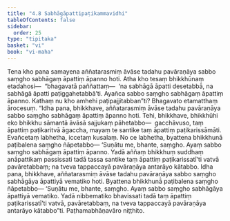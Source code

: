 ```yaml
---
title: "4.8 Sabhāgāpattipaṭikammavidhi"
tableOfContents: false
sidebar:
  order: 25
type: "tipitaka"
basket: "vi"
book: "vi-maha"
---
```



<DynamicBreadcrumb />

<Division number="221" book="vi-maha" bookNo="3" page="232">

<Paragraph number="993" book="vi-maha">
Tena kho pana samayena aññatarasmiṃ āvāse tadahu pavāraṇāya sabbo saṃgho sabhāgaṃ āpattiṃ āpanno hoti. Atha kho tesaṃ bhikkhūnaṃ etadahosi—  “bhagavatā paññattaṃ—  ‘na sabhāgā āpatti desetabbā, na sabhāgā āpatti paṭiggahetabbā’ti. Ayañca sabbo saṃgho sabhāgaṃ āpattiṃ āpanno. Kathaṃ nu kho amhehi paṭipajjitabban”ti? Bhagavato etamatthaṃ ārocesuṃ.
</Paragraph>

<Paragraph number="994" book="vi-maha">
“Idha pana, bhikkhave, aññatarasmiṃ āvāse tadahu pavāraṇāya sabbo saṃgho sabhāgaṃ āpattiṃ āpanno hoti. Tehi, bhikkhave, bhikkhūhi eko bhikkhu sāmantā āvāsā sajjukaṃ pāhetabbo—  gacchāvuso, taṃ āpattiṃ paṭikaritvā āgaccha, mayaṃ te santike taṃ āpattiṃ paṭikarissāmāti. Evañcetaṃ labhetha, iccetaṃ kusalaṃ. No ce labhetha, byattena bhikkhunā paṭibalena saṃgho ñāpetabbo—
</Paragraph>

<Paragraph number="995" book="vi-maha">
‘Suṇātu me, bhante, saṃgho. Ayaṃ sabbo saṃgho sabhāgaṃ āpattiṃ āpanno. Yadā aññaṃ bhikkhuṃ suddhaṃ anāpattikaṃ passissati tadā tassa santike taṃ āpattiṃ paṭikarissatī’ti vatvā pavāretabbaṃ; na tveva tappaccayā pavāraṇāya antarāyo kātabbo.
</Paragraph>

<Paragraph number="996" book="vi-maha">
Idha pana, bhikkhave, aññatarasmiṃ āvāse tadahu pavāraṇāya sabbo saṃgho sabhāgāya āpattiyā vematiko hoti. Byattena bhikkhunā paṭibalena saṃgho ñāpetabbo—
</Paragraph>

<Paragraph number="997" book="vi-maha">
‘Suṇātu me, bhante, saṃgho. Ayaṃ sabbo saṃgho sabhāgāya āpattiyā vematiko. Yadā nibbematiko bhavissati tadā taṃ āpattiṃ paṭikarissatī’ti vatvā, pavāretabbaṃ, na tveva tappaccayā pavāraṇāya antarāyo kātabbo”ti.

</Paragraph>
</Division>

<Paragraph number="998" type="center" book="vi-maha">
Paṭhamabhāṇavāro niṭṭhito.
</Paragraph>